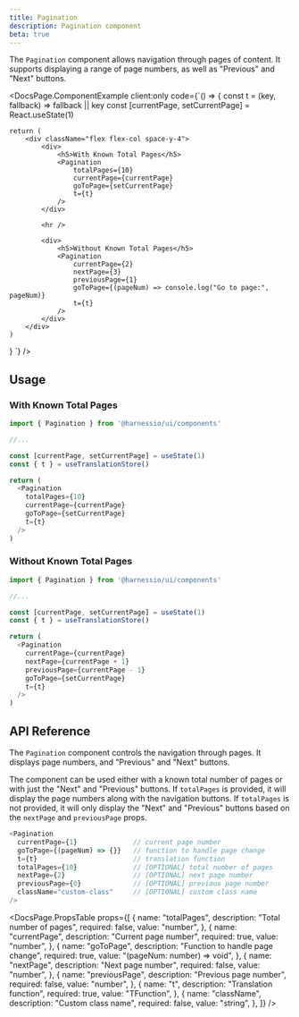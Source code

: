 ```yaml
---
title: Pagination
description: Pagination component
beta: true
---
```


The `Pagination` component allows navigation through pages of content. It supports displaying a range of page numbers, as well as "Previous" and "Next" buttons.


<DocsPage.ComponentExample
  client:only
  code={`() => {
    const t = (key, fallback) => fallback || key
    const [currentPage, setCurrentPage] = React.useState(1)

    return (
        <div className="flex flex-col space-y-4">
            <div>
                <h5>With Known Total Pages</h5>
                <Pagination
                    totalPages={10}
                    currentPage={currentPage}
                    goToPage={setCurrentPage}
                    t={t}
                />
            </div>

            <hr />

            <div>
                <h5>Without Known Total Pages</h5>
                <Pagination
                    currentPage={2}
                    nextPage={3}
                    previousPage={1}
                    goToPage={(pageNum) => console.log("Go to page:", pageNum)}
                    t={t}
                />
            </div>
        </div>
    )

}
`} />

## Usage

### With Known Total Pages

```typescript jsx
import { Pagination } from '@harnessio/ui/components'

//...

const [currentPage, setCurrentPage] = useState(1)
const { t } = useTranslationStore()

return (
  <Pagination
    totalPages={10}
    currentPage={currentPage}
    goToPage={setCurrentPage}
    t={t}
  />
)
```

### Without Known Total Pages

```typescript jsx
import { Pagination } from '@harnessio/ui/components'

//...

const [currentPage, setCurrentPage] = useState(1)
const { t } = useTranslationStore()

return (
  <Pagination
    currentPage={currentPage}
    nextPage={currentPage + 1}
    previousPage={currentPage - 1}
    goToPage={setCurrentPage}
    t={t}
  />
)
```

## API Reference

The `Pagination` component controls the navigation through pages. It displays page numbers, and "Previous" and "Next" buttons.

The component can be used either with a known total number of pages or with just the "Next" and "Previous" buttons. If `totalPages` is provided, it will display the page numbers along with the navigation buttons. If `totalPages` is not provided, it will only display the "Next" and "Previous" buttons based on the `nextPage` and `previousPage` props.

```typescript jsx
<Pagination
  currentPage={1}              // current page number
  goToPage={(pageNum) => {}}   // function to handle page change
  t={t}                        // translation function
  totalPages={10}              // [OPTIONAL] total number of pages
  nextPage={2}                 // [OPTIONAL] next page number
  previousPage={0}             // [OPTIONAL] previous page number
  className="custom-class"     // [OPTIONAL] custom class name
/>
```

<DocsPage.PropsTable
  props={[
    {
      name: "totalPages",
      description: "Total number of pages",
      required: false,
      value: "number",
    },
    {
      name: "currentPage",
      description: "Current page number",
      required: true,
      value: "number",
    },
    {
      name: "goToPage",
      description: "Function to handle page change",
      required: true,
      value: "(pageNum: number) => void",
    },
    {
      name: "nextPage",
      description: "Next page number",
      required: false,
      value: "number",
    },
    {
      name: "previousPage",
      description: "Previous page number",
      required: false,
      value: "number",
    },
    {
      name: "t",
      description: "Translation function",
      required: true,
      value: "TFunction",
    },
    {
      name: "className",
      description: "Custom class name",
      required: false,
      value: "string",
    },
  ]}
/>
